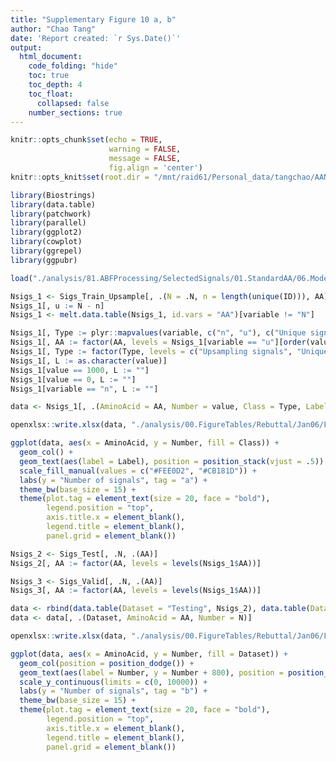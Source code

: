 ```yaml
---
title: "Supplementary Figure 10 a, b"
author: "Chao Tang"
date: 'Report created: `r Sys.Date()`'
output: 
  html_document: 
    code_folding: "hide"
    toc: true
    toc_depth: 4
    toc_float: 
      collapsed: false
    number_sections: true
---
```


```r
knitr::opts_chunk$set(echo = TRUE, 
                      warning = FALSE, 
                      message = FALSE, 
                      fig.align = 'center')
knitr::opts_knit$set(root.dir = "/mnt/raid61/Personal_data/tangchao/AANanopore")
```

```r
library(Biostrings)
library(data.table)
library(patchwork)
library(parallel)
library(ggplot2)
library(cowplot)
library(ggrepel)
library(ggpubr)
```

```r
load("./analysis/81.ABFProcessing/SelectedSignals/01.StandardAA/06.Modeling/Version3/L1/Modeling_Data.RData")

Nsigs_1 <- Sigs_Train_Upsample[, .(N = .N, n = length(unique(ID))), AA]
Nsigs_1[, u := N - n]
Nsigs_1 <- melt.data.table(Nsigs_1, id.vars = "AA")[variable != "N"]

Nsigs_1[, Type := plyr::mapvalues(variable, c("n", "u"), c("Unique signals", "Upsampling signals"))]
Nsigs_1[, AA := factor(AA, levels = Nsigs_1[variable == "u"][order(value, AA), AA])]
Nsigs_1[, Type := factor(Type, levels = c("Upsampling signals", "Unique signals"))]
Nsigs_1[, L := as.character(value)]
Nsigs_1[value == 1000, L := ""]
Nsigs_1[value == 0, L := ""]
Nsigs_1[variable == "n", L := ""]
```

```r
data <- Nsigs_1[, .(AminoAcid = AA, Number = value, Class = Type, Label = L)]
```

```r
openxlsx::write.xlsx(data, "./analysis/00.FigureTables/Rebuttal/Jan06/Figures/Data/SupFig10A.xlsx")
```

```r
ggplot(data, aes(x = AminoAcid, y = Number, fill = Class)) + 
  geom_col() + 
  geom_text(aes(label = Label), position = position_stack(vjust = .5)) + 
  scale_fill_manual(values = c("#FEE0D2", "#CB181D")) + 
  labs(y = "Number of signals", tag = "a") + 
  theme_bw(base_size = 15) + 
  theme(plot.tag = element_text(size = 20, face = "bold"), 
        legend.position = "top", 
        axis.title.x = element_blank(), 
        legend.title = element_blank(), 
        panel.grid = element_blank())
```



```r
Nsigs_2 <- Sigs_Test[, .N, .(AA)]
Nsigs_2[, AA := factor(AA, levels = levels(Nsigs_1$AA))]

Nsigs_3 <- Sigs_Valid[, .N, .(AA)]
Nsigs_3[, AA := factor(AA, levels = levels(Nsigs_1$AA))]
```

```r
data <- rbind(data.table(Dataset = "Testing", Nsigs_2), data.table(Dataset = "Validation", Nsigs_3))
data <- data[, .(Dataset, AminoAcid = AA, Number = N)]
```

```r
openxlsx::write.xlsx(data, "./analysis/00.FigureTables/Rebuttal/Jan06/Figures/Data/SupFig10B.xlsx")
```


```r
ggplot(data, aes(x = AminoAcid, y = Number, fill = Dataset)) + 
  geom_col(position = position_dodge()) + 
  geom_text(aes(label = Number, y = Number + 800), position = position_dodge(width = 0.9), angle = 90) + 
  scale_y_continuous(limits = c(0, 10000)) + 
  labs(y = "Number of signals", tag = "b") + 
  theme_bw(base_size = 15) + 
  theme(plot.tag = element_text(size = 20, face = "bold"), 
        legend.position = "top", 
        axis.title.x = element_blank(), 
        legend.title = element_blank(), 
        panel.grid = element_blank())
```









